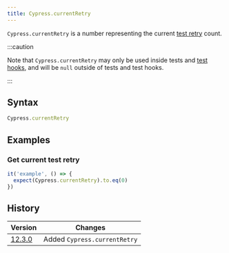 ```yaml
---
title: Cypress.currentRetry
---
```


`Cypress.currentRetry` is a number representing the current
[test retry](/app/guides/test-retries) count.

:::caution

Note that `Cypress.currentRetry` may only be used inside tests and
[test hooks](/app/core-concepts/writing-and-organizing-tests#Hooks), and will
be `null` outside of tests and test hooks.

:::

## Syntax

```javascript
Cypress.currentRetry
```

## Examples

### Get current test retry

```javascript
it('example', () => {
  expect(Cypress.currentRetry).to.eq(0)
})
```

## History

| Version                                    | Changes                      |
| ------------------------------------------ | ---------------------------- |
| [12.3.0](/app/references/changelog#12-3-0) | Added `Cypress.currentRetry` |
